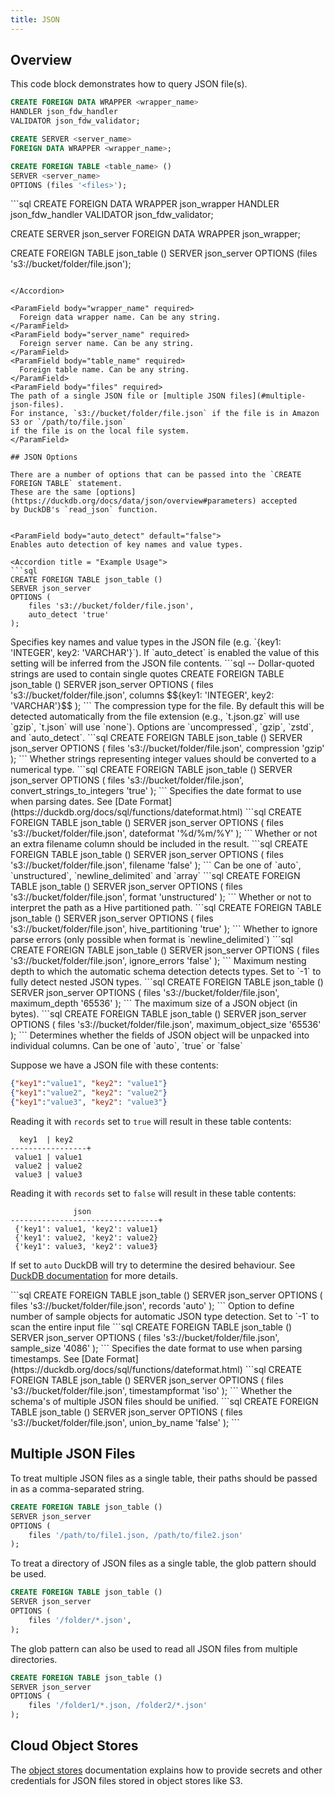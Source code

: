 ```yaml
---
title: JSON
---
```


## Overview

This code block demonstrates how to query JSON file(s).

```sql
CREATE FOREIGN DATA WRAPPER <wrapper_name>
HANDLER json_fdw_handler
VALIDATOR json_fdw_validator;

CREATE SERVER <server_name>
FOREIGN DATA WRAPPER <wrapper_name>;

CREATE FOREIGN TABLE <table_name> ()
SERVER <server_name>
OPTIONS (files '<files>');
```

<Accordion title = "Example Usage">
```sql
CREATE FOREIGN DATA WRAPPER json_wrapper
HANDLER json_fdw_handler
VALIDATOR json_fdw_validator;

CREATE SERVER json_server
FOREIGN DATA WRAPPER json_wrapper;

CREATE FOREIGN TABLE json_table ()
SERVER json_server
OPTIONS (files 's3://bucket/folder/file.json');

````

</Accordion>

<ParamField body="wrapper_name" required>
  Foreign data wrapper name. Can be any string.
</ParamField>
<ParamField body="server_name" required>
  Foreign server name. Can be any string.
</ParamField>
<ParamField body="table_name" required>
  Foreign table name. Can be any string.
</ParamField>
<ParamField body="files" required>
The path of a single JSON file or [multiple JSON files](#multiple-json-files).
For instance, `s3://bucket/folder/file.json` if the file is in Amazon S3 or `/path/to/file.json`
if the file is on the local file system.
</ParamField>

## JSON Options

There are a number of options that can be passed into the `CREATE FOREIGN TABLE` statement.
These are the same [options](https://duckdb.org/docs/data/json/overview#parameters) accepted
by DuckDB's `read_json` function.


<ParamField body="auto_detect" default="false">
Enables auto detection of key names and value types.

<Accordion title = "Example Usage">
```sql
CREATE FOREIGN TABLE json_table ()
SERVER json_server
OPTIONS (
    files 's3://bucket/folder/file.json',
    auto_detect 'true'
);
````

</Accordion>

</ParamField>

<ParamField body="columns" default="NULL">
Specifies key names and value types in the JSON file (e.g. `{key1: 'INTEGER', key2: 'VARCHAR'}`). If `auto_detect` is enabled the value of this setting will be inferred from the JSON file contents.

<Accordion title = "Example Usage">
```sql
-- Dollar-quoted strings are used to contain single quotes
CREATE FOREIGN TABLE json_table ()
SERVER json_server
OPTIONS (
    files 's3://bucket/folder/file.json',
    columns $${key1: 'INTEGER', key2: 'VARCHAR'}$$
);
```
</Accordion>
</ParamField>

<ParamField body="compression" default="auto_detect">
The compression type for the file. By default this will be detected automatically from the file extension (e.g., `t.json.gz` will use `gzip`, `t.json` will use `none`). Options are `uncompressed`, `gzip`, `zstd`, and `auto_detect`.

<Accordion title = "Example Usage">
```sql
CREATE FOREIGN TABLE json_table ()
SERVER json_server
OPTIONS (
    files 's3://bucket/folder/file.json',
    compression 'gzip'
);
```
</Accordion>
</ParamField>

<ParamField body="convert_strings_to_integers" default="false">
Whether strings representing integer values should be converted to a numerical type.

<Accordion title = "Example Usage">
```sql
CREATE FOREIGN TABLE json_table ()
SERVER json_server
OPTIONS (
    files 's3://bucket/folder/file.json',
    convert_strings_to_integers 'true'
);
```
</Accordion>
</ParamField>

<ParamField body="dateformat" default="iso">
Specifies the date format to use when parsing dates. See [Date Format](https://duckdb.org/docs/sql/functions/dateformat.html)

<Accordion title = "Example Usage">
```sql
CREATE FOREIGN TABLE json_table ()
SERVER json_server
OPTIONS (
    files 's3://bucket/folder/file.json',
    dateformat '%d/%m/%Y'
);
```
</Accordion>
</ParamField>

<ParamField body="filename" default="false">
Whether or not an extra filename column should be included in the result.

<Accordion title = "Example Usage">
```sql
CREATE FOREIGN TABLE json_table ()
SERVER json_server
OPTIONS (
    files 's3://bucket/folder/file.json',
    filename 'false'
);
```
</Accordion>
</ParamField>

<ParamField body="format" default="array">
Can be one of `auto`, `unstructured`, `newline_delimited` and `array`

<Accordion title = "Example Usage">
```sql
CREATE FOREIGN TABLE json_table ()
SERVER json_server
OPTIONS (
    files 's3://bucket/folder/file.json',
    format 'unstructured'
);
```
</Accordion>
</ParamField>

<ParamField body="hive_partitioning" default="false">
Whether or not to interpret the path as a Hive partitioned path.

<Accordion title = "Example Usage">
```sql
CREATE FOREIGN TABLE json_table ()
SERVER json_server
OPTIONS (
    files 's3://bucket/folder/file.json',
    hive_partitioning 'true'
);
```
</Accordion>
</ParamField>

<ParamField body="ignore_errors" default="false">
Whether to ignore parse errors (only possible when format is `newline_delimited`)

<Accordion title = "Example Usage">
```sql
CREATE FOREIGN TABLE json_table ()
SERVER json_server
OPTIONS (
    files 's3://bucket/folder/file.json',
    ignore_errors 'false'
);
```
</Accordion>
</ParamField>

<ParamField body="maximum_depth" default="-1">
Maximum nesting depth to which the automatic schema detection detects types. Set to `-1` to fully detect nested JSON types.

<Accordion title = "Example Usage">
```sql
CREATE FOREIGN TABLE json_table ()
SERVER json_server
OPTIONS (
    files 's3://bucket/folder/file.json',
    maximum_depth '65536'
);
```
</Accordion>
</ParamField>

<ParamField body="maximum_object_size" default="16777216">
The maximum size of a JSON object (in bytes).

<Accordion title = "Example Usage">
```sql
CREATE FOREIGN TABLE json_table ()
SERVER json_server
OPTIONS (
    files 's3://bucket/folder/file.json',
    maximum_object_size '65536'
);
```
</Accordion>
</ParamField>

<ParamField body="records" default="true">
Determines whether the fields of JSON object will be unpacked into individual columns.
Can be one of `auto`, `true` or `false`

Suppose we have a JSON file with these contents:

```json
{"key1":"value1", "key2": "value1"}
{"key1":"value2", "key2": "value2"}
{"key1":"value3", "key2": "value3"}
```

Reading it with `records` set to `true` will result in these table contents:

```csv
  key1  | key2
-----------------+
 value1 | value1
 value2 | value2
 value3 | value3
```

Reading it with `records` set to `false` will result in these table contents:

```csv
              json
---------------------------------+
 {'key1': value1, 'key2': value1}
 {'key1': value2, 'key2': value2}
 {'key1': value3, 'key2': value3}
```

If set to `auto` DuckDB will try to determine the desired behaviour. See [DuckDB documentation](https://duckdb.org/docs/data/json/overview#examples-of-records-settings) for more details.

<Accordion title = "Example Usage">
```sql
CREATE FOREIGN TABLE json_table ()
SERVER json_server
OPTIONS (
    files 's3://bucket/folder/file.json',
    records 'auto'
);
```
</Accordion>
</ParamField>

<ParamField body="sample_size" default="20480">
Option to define number of sample objects for automatic JSON type detection. Set to `-1` to scan the entire input file

<Accordion title = "Example Usage">
```sql
CREATE FOREIGN TABLE json_table ()
SERVER json_server
OPTIONS (
    files 's3://bucket/folder/file.json',
    sample_size '4086'
);
```
</Accordion>
</ParamField>

<ParamField body="timestampformat" default="iso">
Specifies the date format to use when parsing timestamps. See [Date Format](https://duckdb.org/docs/sql/functions/dateformat.html)

<Accordion title = "Example Usage">
```sql
CREATE FOREIGN TABLE json_table ()
SERVER json_server
OPTIONS (
    files 's3://bucket/folder/file.json',
    timestampformat 'iso'
);
```
</Accordion>
</ParamField>

<ParamField body="union_by_name" default="false">
Whether the schema's of multiple JSON files should be unified.

<Accordion title = "Example Usage">
```sql
CREATE FOREIGN TABLE json_table ()
SERVER json_server
OPTIONS (
    files 's3://bucket/folder/file.json',
    union_by_name 'false'
);
```
</Accordion>
</ParamField>

## Multiple JSON Files

To treat multiple JSON files as a single table, their paths should be passed in as a comma-separated
string.

```sql
CREATE FOREIGN TABLE json_table ()
SERVER json_server
OPTIONS (
    files '/path/to/file1.json, /path/to/file2.json'
);
```

To treat a directory of JSON files as a single table, the glob pattern should be used.

```sql
CREATE FOREIGN TABLE json_table ()
SERVER json_server
OPTIONS (
    files '/folder/*.json',
);
```

The glob pattern can also be used to read all JSON files from multiple directories.

```sql
CREATE FOREIGN TABLE json_table ()
SERVER json_server
OPTIONS (
    files '/folder1/*.json, /folder2/*.json'
);
```

## Cloud Object Stores

The [object stores](/ingest/object_stores) documentation explains how to provide secrets and other credentials for
JSON files stored in object stores like S3.
